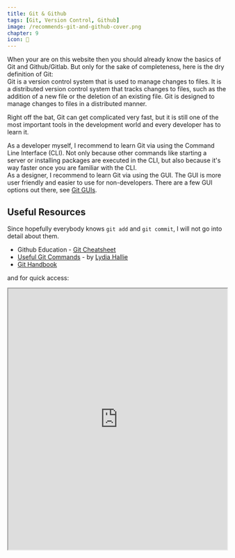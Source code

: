 ```yaml
---
title: Git & Github
tags: [Git, Version Control, Github]
image: /recommends-git-and-github-cover.png
chapter: 9
icon: 🌳
---
```


When your are on this website then you should already know the basics of Git and Github/Gitlab.
But only for the sake of completeness, here is the dry definition of Git:  
Git is a version control system that is used to manage changes to files.
It is a distributed version control system that tracks changes to files, such as the addition of a new file or the deletion of an existing file.
Git is designed to manage changes to files in a distributed manner.

Right off the bat, Git can get complicated very fast, but it is still one of the most important tools in the development world and every developer has to learn it.

As a developer myself, I recommend to learn Git via using the Command Line Interface (CLI). Not only because other commands like starting a server or installing packages are executed in the CLI, but also because it's way faster once you are familiar with the CLI.  
As a designer, I recommend to learn Git via using the GUI. The GUI is more user friendly and easier to use for non-developers. There are a few GUI options out there, see [Git GUIs](#git-guis).

## Useful Resources

Since hopefully everybody knows `git add` and `git commit`, I will not go into detail about them.

- Github Education - [Git Cheatsheet](https://education.github.com/git-cheat-sheet-education.pdf)
- [Useful Git Commands](https://dev.to/lydiahallie/cs-visualized-useful-git-commands-37p1) - by [Lydia Hallie](https://dev.to/lydiahallie)
- [Git Handbook](https://guides.github.com/introduction/git-handbook/)

and for quick access:

<iframe
  src="https://gitsheet.wtf/"
  title="gitsheet.wtf"
  width="100%"
  height="600px"
/>

## Working with Github

- [Github Help](https://help.github.com/)
- [Github - Hello World](https://guides.github.com/activities/hello-world/)
- [Github - Forking](https://guides.github.com/activities/forking/)
- [How to Contribute to a Git Repository](https://www.youtube.com/watch?v=HbSjyU2vf6Y) - Video Version
- [/recommends Contribute Guide](https://github.com/motcodes/recommends/blob/main/CONTRIBUTING.md)
- [Mastering Issues](https://guides.github.com/features/issues/)

## Git GUIs

- [Git Kraken](https://www.gitkraken.com/) - which I recommend and if you are in the Github Student Programme, you can use it for free.
- [Github Desktop](https://desktop.github.com/)
- [SourceTree](https://www.sourcetreeapp.com/)
- [Github](https://github.com/) via the Browser
- [Gitlab](https://gitlab.com/) via the Browser
- [GitLens](https://marketplace.visualstudio.com/items?itemName=eamodio.gitlens) - Visual Studio Code extension
